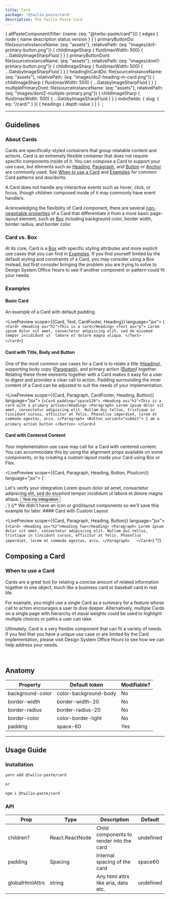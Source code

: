```yaml
---
title: Card
package: '@twilio-paste/card'
description: The Twilio Paste Card
---
```



  {
    allPasteComponent(filter: {name: {eq: "@twilio-paste/card"}}) {
      edges {
        node {
          name
          description
          status
          version
        }
      }
    }
    primaryButtonDo: file(sourceInstanceName: {eq: "assets"}, relativePath: {eq: "images/do1-primary-button.png"}) {
      childImageSharp {
        fluid(maxWidth: 500) {
          ...GatsbyImageSharpFluid
        }
      }
    }
     primaryButtonDont: file(sourceInstanceName: {eq: "assets"}, relativePath: {eq: "images/dont1-primary-button.png"}) {
      childImageSharp {
        fluid(maxWidth: 500) {
          ...GatsbyImageSharpFluid
        }
      }
    }
    headingInCardDo: file(sourceInstanceName: {eq: "assets"}, relativePath: {eq: "images/do2-heading-in-card.png"}) {
      childImageSharp {
        fluid(maxWidth: 500) {
          ...GatsbyImageSharpFluid
        }
      }
    }
    multiplePrimaryDont: file(sourceInstanceName: {eq: "assets"}, relativePath: {eq: "images/dont2-multiple-primary.png"}) {
      childImageSharp {
        fluid(maxWidth: 500) {
          ...GatsbyImageSharpFluid
        }
      }
    }
    mdx(fields: { slug: { eq: "/card/" } }) {
      headings {
        depth
        value
      }
    }
  }
`;

<ComponentHeader
  name="Card"
  categoryRoute={SidebarCategoryRoutes.COMPONENTS}
  githubUrl="https://github.com/twilio-labs/paste/blob/master/packages/paste-core/components/card/"
  storybookUrl="https://twilio-labs.github.io/paste/?path=/story/components-card--default"
  abstractUrl="https://share.goabstract.com/6a1699c0-a54a-47fc-9a4e-84d23b4e42fc?"
  data={props.data.allPasteComponent.edges}
/>

---

<contentwrapper>

<TableOfContents headings={props.data.mdx.headings} />

<content>

## Guidelines

### About Cards

Cards are specifically-styled containers that group relatable content and actions. Card is an extremely 
flexible container that does not require specific components inside of it. You can compose a Card to support your use case, 
but elements such as [Heading](/components/heading), [Paragraph](/components/paragraph), and [Button](/components/button) or [Anchor](/components/anchor) are commonly used.
See [When to use a Card](#when-to-use-a-card) and [Examples](#examples) for common Card patterns and dos/donts. 

A Card does not handle any interactive events such as hover, click, or focus, though children 
composed inside of it may commonly have event handlers.

Acknowledging the flexibility of Card component, there are several [non-negotiable properties](#anatomy) 
of a Card that differentiate it from a more basic page-layout element, such as [Box](/utilities/box) including background color, border width, border radius, and border color.

### Card vs. Box

At its core, Card is a [Box](/utilities/box) with specific styling attributes and more explicit use cases that you can find in [Examples](#examples). 
If you find yourself limited by the default styling and constraints of a Card, you may consider using a Box instead, 
but first consider bringing the problem you are trying to solve 
to Design System Office Hours to see if another component or pattern could fit your needs. 


### Examples

#### Basic Card

An example of a Card with default padding.


<LivePreview scope={{Card, Text, CardFooter, Heading}} language="jsx">
  {`    <Card>
      <Heading as="h2">This is a card</Heading>
      <Text as="p">
        Lorem ipsum dolor sit amet, consectetur adipiscing elit, sed do eiusmod tempor incididunt ut 
        labore et dolore magna aliqua.
      </Text>    
    </Card>`}
</LivePreview>

#### Card with Title, Body and Button

One of the most common use cases for a Card is to relate a title ([Heading](/components/heading)), supporting body copy ([Paragraph](/components/paragraph)), 
and primary action ([Button](/components/button)) together. Relating these three elements together with a Card makes it easy for a user to 
digest and provides a clear call to action. Padding surrounding the inner content of a Card can be 
adjusted to suit the needs of your implementation. 


<LivePreview scope={{Card, Paragraph, CardFooter, Heading, Button}} language="jsx">
  {`<Card padding="space120">
  <Heading as="h2">This is a card with a primary action</Heading>
  <Paragraph>
    Lorem ipsum dolor sit amet, consectetur adipiscing elit. Nullam dui tellus, tristique in tincidunt cursus, efficitur
    at felis. Phasellus imperdiet, lorem et commodo egestas, arcu.
  </Paragraph>
  <Button variant="submit"> I am a primary action button </Button>
</Card>`}
</LivePreview>

#### Card with Centered Content

Your implementation use case may call for a Card with centered content. You can accommodate this by 
using the alignment props available on some components, or by creating a custom layout inside your 
Card using Box or Flex. 

<LivePreview scope={{Card, Paragraph, Heading, Button, PlusIcon}} language="jsx">
  {`<Card padding="space200">
  <div style={{textAlign: 'center'}}>
    <PlusIcon size='sizeIcon40' decorative title="There just wasn't a details icon to use"/>
    <Heading as="h2">Let's verify your integration</Heading>
    <Paragraph>
      Lorem ipsum dolor sit amet, consectetur adipiscing elit, sed do eiusmod tempor incididunt ut labore et dolore
      magna aliqua.
    </Paragraph>
    <Button variant="submit"> Test my integration </Button>
  </div>
</Card>;`}
</LivePreview>
{/* 
We didn't have an icon or grid/layout components so we'll save this example for later.
#### Card with Custom Layout

<LivePreview scope={{Card, Paragraph, Heading, Button}} language="jsx">
  {`<Card>
  <Heading as="h2">Heading Two</Heading>
  <Paragraph>
    Lorem ipsum dolor sit amet, consectetur adipiscing elit. Nullam dui tellus, tristique in tincidunt cursus, efficitur
    at felis. Phasellus imperdiet, lorem et commodo egestas, arcu.
  </Paragraph>  
</Card>`}
</LivePreview> */}

## Composing a Card
### When to use a Card
Cards are a great tool for relating a concise amount of related information together in one object, much like a business card or baseball card in real life. 

For example, you might use a single Card as a summary for a feature whose call to action encourages a user to dive deeper. Alternatively, multiple Cards on a single page with hierarchy of equal weights could be used to highlight multiple choices or paths a user can take. 

Ultimately, Card is a very flexible component that can fit a variety of needs. If you feel that you have a unique use case or are limited by the Card implementation, please visit Design System Office Hours to see how we can help address your needs. 

<DoDont>
  <Do
    title="Do"
    body="Have a clear call to action when including Buttons. Avoid including more than one primary and one secondary button."
    preview={false}
  >
    <Img fluid={props.data.primaryButtonDo.childImageSharp.fluid} />
  </Do>
  <Dont title="Don't" body="Don’t put multiple primary actions in a Card" preview={false} >
    <Img fluid={props.data.primaryButtonDont.childImageSharp.fluid} />
  </Dont>
</DoDont>

<DoDont>
  <Do title="Do" body="Use a Heading in your Card that appropriately reflects the information architecture of the page." preview={false} >
    <Img fluid={props.data.headingInCardDo.childImageSharp.fluid} />
  </Do>
  <Dont title="Don't" body="Don’t use Cards to highlight multiple primary actions on a single page." preview={false} >
    <Img fluid={props.data.multiplePrimaryDont.childImageSharp.fluid} />
  </Dont>
</DoDont>

<DoDont>
  <Do
    title="Do"
    body="Use a Heading to set a clear expectation on the Card’s purpose."
    preview={false}
  />
  <Dont
    title="Don't"
    body="Don’t place multiple Heading components in a single Card."
    preview={false}
  />
</DoDont>

<DoDont>
  <Do
    title="Do"
    body="Use a consistent location on the bottom of the Card for primary actions or next steps."
    preview={false}
  />
  
</DoDont>

## Anatomy

| Property         | Default token         | Modifiable? |
| ---------------- | --------------------- | ----------- |
| background-color | color-background-body | No          |
| border-width     | border-width-20       | No          |
| border-radius    | border-radius-20      | No          |
| border-color     | color-border-light    | No          |
| padding          | space-60              | Yes         |


---

## Usage Guide


### Installation

```bash
yarn add @twilio-paste/card

or

npm i @twilio-paste/card
```

### API

| Prop         	| Type             	| Description                              	| Default        	|
|--------------	|------------------	|------------------------------------------	|----------------	|
| children?    	| React.ReactNode  	| Child components to render into the card 	| undefined       |
| padding      	| Spacing          	| Internal spacing of the card             	| space60        	|
| globalHtmlAttrs | string          	| Any html attrs like aria, data etc.     | undefined       |



</content>

</contentwrapper>
